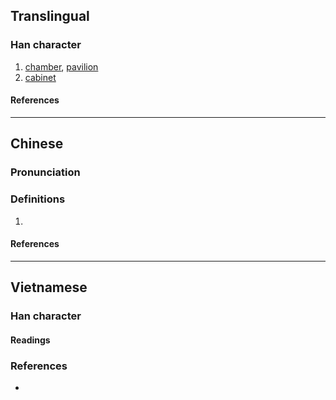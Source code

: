{{character info/new}}
==Translingual==

===Han character===
{{Han char|rn=75|rad=木|as=14|sn=18|four=|canj=DANR,XDANR|ids=⿰木閣}}

# [[chamber]], [[pavilion]]
# [[cabinet]]

====References====
{{Han ref|kx=0559.261|hdz=21311.051|uh=6ACA}}

----

==Chinese==
{{zh-forms}}

===Pronunciation===
{{zh-pron
|m=gē
|c=gok3
|mc=
|oc=
|ma=
|cat=n
}}

===Definitions===
{{zh-hanzi}}

# {{rfdef|lang=zh}}

====References====

----

==Vietnamese==

===Han character===

====Readings====
{{vi-readings|reading=gác|rs=木14}}

===References===
* {{R:WinVNKey:Lê Sơn Thanh}}